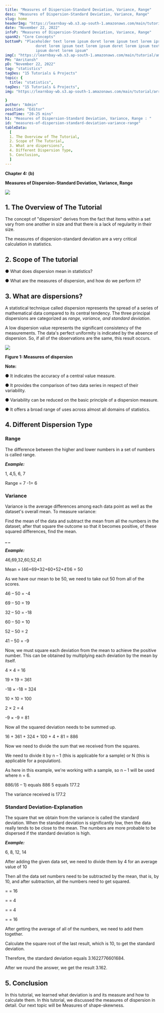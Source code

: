 ```yaml
---
title: "Measures of Dispersion-Standard Deviation, Variance, Range"
desc: "Measures of Dispersion-Standard Deviation, Variance, Range"
slug: home
headerImg: "https://learnbay-wb.s3.ap-south-1.amazonaws.com/main/tutorial/python.png"
date: "November 22, 2022"
infoP: "Measures of Dispersion-Standard Deviation, Variance, Range"
spanH2: "Core Concepts"
bottomP: "Placeholder text lorem ipsum doret lorem ipsum text lorem ipsum
              doret lorem ipsum text lorem ipsum doret lorem ipsum text lorem
              ipsum doret lorem ipsum"
imgC: "https://learnbay-wb.s3.ap-south-1.amazonaws.com/main/tutorial/amritansh.png"
PH: "Amritansh"
pD: "November 22, 2022"
tag: "statistics"
tagDes: "15 Tutorials & Projects"
topic: {
  title: "statistics",
tagDes: "15 Tutorials & Projects",
img: "https://learnbay-wb.s3.ap-south-1.amazonaws.com/main/tutorial/arrow.png"

}
author: "Admin"
position: "Editor"
readTime: "20-25 mins"
h1: "Measures of Dispersion-Standard Deviation, Variance, Range : "
id: "measures-of-dispersion-standard-deviation-variance-range"
tableData:
  [
  1. The Overview of The Tutorial, 
  2. Scope of The Tutorial,  
  3. What are dispersions?,  
  4. Different Dispersion Type,  
  5. Conclusion,
  ]
---
```




**Chapter 4: (b)**

**Measures of Dispersion-Standard Deviation, Variance, Range**


<img src="https://learnbay-wb.s3.ap-south-1.amazonaws.com/main/tutorial/statistics/Measures+of+Dispersion-Standard+Deviation%2C+Variance%2C+Range+++(1).jpg"></img>


## 1. The Overview of The Tutorial




The concept of "dispersion" derives from the fact that items within a set vary from one another in size and that there is a lack of regularity in their size.

The measures of dispersion-standard deviation are a very critical calculation in statistics.

## 2. Scope of The tutorial





● What does dispersion mean in statistics?


● What are the measures of dispersion, and how do we perform it?



## 3. What are dispersions?




A statistical technique called dispersion represents the spread of a series of mathematical data compared to its central tendency. The three principal dispersions are categorized as _range, variance, and standard deviation_.

A low dispersion value represents the significant consistency of the measurements. The data's perfect uniformity is indicated by the absence of dispersion. So, if all of the observations are the same, this result occurs.





<img src="https://learnbay-wb.s3.ap-south-1.amazonaws.com/main/tutorial/statistics/Measures+of+dispersion++sub.jpg"></img>



  **Figure 1: Measures of dispersion**


**Note:**




● It indicates the accuracy of a central value measure.


● It provides the comparison of two data series in respect of their variability.


● Variability can be reduced on the basic principle of a dispersion measure.


● It offers a broad range of uses across almost all domains of statistics.



## 4. Different Dispersion Type





### **Range**



The difference between the higher and lower numbers in a set of numbers is called range.

**_Example:_**

1, 4,5, 6, 7

Range = 7 -1= 6




### **Variance**

Variance is the average differences among each data point as well as the dataset's overall mean. To measure variance:



Find the mean of the data and subtract the mean from all the numbers in the dataset; after that square the outcome so that it becomes positive, of these squared differences, find the mean.

**_ _**

**_Example:_**

46,69,32,60,52,41

Mean = (46+69+32+60+52+41)6 = 50

As we have our mean to be 50, we need to take out 50 from all of the scores.

46 – 50 = -4

69 – 50 = 19

32 – 50 = -18

60 – 50 = 10

52 – 50 = 2

41 – 50 = -9

Now, we must square each deviation from the mean to achieve the positive number. This can be obtained by multiplying each deviation by the mean by itself.

4 × 4 = 16

19 × 19 = 361

-18 × -18 = 324

10 × 10 = 100

2 × 2 = 4

-9 × -9 = 81

Now all the squared deviation needs to be summed up.

16 + 361 + 324 + 100 + 4 + 81 = 886

Now we need to divide the sum that we received from the squares.

We need to divide it by n – 1 (this is applicable for a sample) or N (this is applicable for a population).



As here in this example, we're working with a sample, so n – 1 will be used where n = 6.

886/(6 – 1) equals 886 5 equals 177.2

The variance received is 177.2




### **Standard Deviation-Explanation**



The square that we obtain from the variance is called the standard deviation. When the standard deviation is significantly low, then the data really tends to be close to the mean. The numbers are more probable to be dispersed if the standard deviation is high.



**_Example:_**

6, 8, 12, 14

After adding the given data set, we need to divide them by 4 for an average value of 10

Then all the data set numbers need to be subtracted by the mean, that is, by 10, and after subtraction, all the numbers need to get squared.

=  = 16

=  = 4

=  = 4

=  = 16

After getting the average of all of the numbers, we need to add them together.

Calculate the square root of the last result, which is 10, to get the standard deviation.

Therefore, the standard deviation equals 3.1622776601684.

After we round the answer, we get the result 3.162.



## 5. Conclusion




In this tutorial, we learned what deviation is and its measure and how to calculate them. In this tutorial, we discussed the measures of dispersion in detail. Our next topic will be Measures of shape-skewness.
